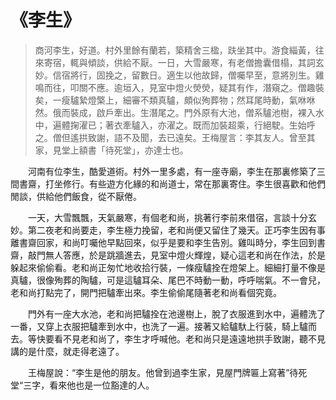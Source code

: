 # 《李生》

> 商河李生，好道。村外里餘有蘭若，築精舍三楹，趺坐其中。游食緇黃，往來寄宿，輒與傾談，供給不厭。一日，大雪嚴寒，有老僧擔囊借榻，其詞玄妙。信宿將行，固挽之，留數日。適生以他故歸，僧囑早至，意將別生。雞鳴而往，叩關不應。逾垣入，見室中燈火熒熒，疑其有作，潛窺之。僧趣裝矣，一瘦驢縶燈檠上，細審不類真驢，頗似殉葬物；然耳尾時動，氣咻咻然。俄而裝成，啟戶牽出。生潛尾之。門外原有大池，僧系驢池樹，裸入水中，遍體掬濯已；著衣牽驢入，亦濯之。既而加裝超乘，行絕駛。生始呼之。僧但遙拱致謝，語不及聞，去已遠矣。王梅屋言：李其友人。曾至其家，見堂上額書「待死堂」，亦達士也。

&emsp;&emsp;河南有位李生，酷愛道術。村外一里多處，有一座寺廟，李生在那裏修築了三間書齋，打坐修行。有些遊方化緣的和尚道士，常在那裏寄住。李生很喜歡和他們閒談，供給他們飯食，從不厭倦。

&emsp;&emsp;一天，大雪飄飄，天氣嚴寒，有個老和尚，挑著行李前來借宿，言談十分玄妙。第二夜老和尚要走，李生極力挽留，老和尚便又留住了幾天。正巧李生因有事離書齋回家，和尚叮囑他早點回來，似乎是要和李生告別。雞叫時分，李生回到書齋，敲門無人答應，於是跳牆進去，見室中燈火輝煌，疑心這老和尚在作法，於是躲起來偷偷看。老和尚正匆忙地收拾行裝，一條瘦驢拴在燈架上。細細打量不像是真驢，很像殉葬的陶驢，可是這驢耳朵、尾巴不時動一動，呼呼喘氣。不一會兒，老和尚打點完了，開門把驢牽出來。李生偷偷尾隨著老和尚看個究竟。

&emsp;&emsp;門外有一座大水池，老和尚把驢拴在池邊樹上，脫了衣服進到水中，遍體洗了一番，又穿上衣服把驢牽到水中，也洗了一遍。接著又給驢馱上行裝，騎上驢而去。等快要看不見老和尚了，李生才呼喊他。老和尚只是遠遠地拱手致謝，聽不見講的是什麼，就走得老遠了。

&emsp;&emsp;王梅屋說：“李生是他的朋友。他曾到過李生家，見屋門牌匾上寫著”待死堂“三字，看來他也是一位豁達的人。
